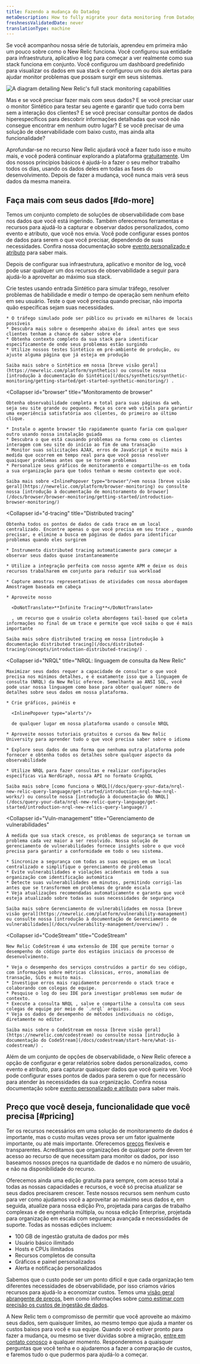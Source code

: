 ```yaml
---
title: Fazendo a mudança do Datadog
metaDescription: How to fully migrate your data monitoring from Datadog to New Relic.
freshnessValidatedDate: never
translationType: machine
---
```



Se você acompanhou nossa série de tutoriais, aprendeu em primeira mão um pouco sobre como o New Relic funciona. Você configurou sua entidade para infraestrutura, aplicativo e log para começar a ver realmente como sua stack funciona em conjunto. Você configurou um dashboard predefinido para visualizar os dados em sua stack e configurou um ou dois alertas para ajudar monitor problemas que possam surgir em seus sistemas.

<img
  title="Full_stack"
  alt="A diagram detailing New Relic's full stack monitoring capabilities"
  src={journeyFullStack}
/>

Mas e se você precisar fazer mais com seus dados? E se você precisar usar o monitor Sintético para testar seu agente e garantir que tudo corra bem sem a interação dos clientes? E se você precisar consultar pontos de dados hiperespecíficos para descobrir informações detalhadas que você não consegue encontrar em nenhum outro lugar? E se você precisar de uma solução de observabilidade com baixo custo, mas ainda alta funcionalidade?

Aprofundar-se no recurso New Relic ajudará você a fazer tudo isso e muito mais, e você poderá continuar explorando a plataforma [gratuitamente](/docs/accounts/accounts-billing/new-relic-one-pricing-billing/new-relic-one-pricing-billing/#free). Um dos nossos princípios básicos é ajudá-lo a fazer o seu melhor trabalho todos os dias, usando os dados deles em todas as fases do desenvolvimento. Depois de fazer a mudança, você nunca mais verá seus dados da mesma maneira.

## Faça mais com seus dados [#do-more]

Temos um conjunto completo de soluções de observabilidade com base nos dados que você está ingerindo. Também oferecemos ferramentas e recursos para ajudá-lo a capturar e observar dados personalizados, como evento e atributo, que você nos envia. Você pode configurar esses pontos de dados para serem o que você precisar, dependendo de suas necessidades. Confira nossa documentação sobre [evento personalizado e atributo](/docs/data-apis/custom-data/custom-events/report-custom-event-data/) para saber mais.

Depois de configurar sua infraestrutura, aplicativo e monitor de log, você pode usar qualquer um dos recursos de observabilidade a seguir para ajudá-lo a aproveitar ao máximo sua stack.

<CollapserGroup>
  <Collapser
    id="synthetics"
    title="Sintético"
  >
    Crie testes usando entrada Sintético para simular tráfego, resolver problemas de habilidade e medir o tempo de operação sem nenhum efeito em seu usuário. Teste o que você precisa quando precisar, não importa quão específicas sejam suas necessidades.

    * O tráfego simulado pode ser público ou privado em milhares de locais possíveis
    * Descubra mais sobre o desempenho abaixo do ideal antes que seus clientes tenham a chance de saber sobre ele
    * Obtenha contexto completo da sua stack para identificar especificamente de onde seus problemas estão surgindo
    * Utilize nossos testes Sintético em pré-ambiente de produção, ou ajuste alguma página que já esteja em produção

    Saiba mais sobre o Sintético em nossa [breve visão geral](https://newrelic.com/platform/synthetics) ou consulte nossa [introdução à documentação do Sintético](/docs/synthetics/synthetic-monitoring/getting-started/get-started-synthetic-monitoring/) .
  </Collapser>

  <Collapser
    id="browser"
    title="Monitoramento de browser"
  >
    Obtenha observabilidade completa e total para suas páginas da web, seja seu site grande ou pequeno. Meça os core web vitals para garantir uma experiência satisfatória aos clientes, do primeiro ao último clique.

    * Instale o agente browser tão rapidamente quanto faria com qualquer outro usando nossa instalação guiada
    * Descubra o que está causando problemas na forma como os clientes interagem com seu site do início ao fim de uma transação
    * Monitor suas solicitações AJAX, erros de JavaScript e muito mais à medida que ocorrem em tempo real para que você possa resolver quaisquer problemas antes que se tornem problemas
    * Personalize seus gráficos de monitoramento e compartilhe-os em toda a sua organização para que todos tenham o mesmo contexto que você.

    Saiba mais sobre <InlinePopover type="browser"/>em nossa [breve visão geral](https://newrelic.com/platform/browser-monitoring) ou consulte nossa [introdução à documentação de monitoramento do browser](/docs/browser/browser-monitoring/getting-started/introduction-browser-monitoring/)
  </Collapser>

  <Collapser
    id="d-tracing"
    title="Distributed tracing"
  >
    Obtenha todos os pontos de dados de cada trace em um local centralizado. Encontre apenas o que você precisa em seu trace , quando precisar, e elimine a busca em páginas de dados para identificar problemas quando eles surgirem

    * Instrumento distributed tracing automaticamente para começar a observar seus dados quase instantaneamente

    * Utilize a integração perfeita com nosso agente APM e deixe os dois recursos trabalharem em conjunto para reduzir sua workload

    * Capture amostras representativas de atividades com nossa abordagem Amostragem baseada em cabeça

    * Aproveite nosso

      <DoNotTranslate>**Infinite Tracing**</DoNotTranslate>

      , um recurso que o usuário coleta abordagens tail-based que coleta informações no final de um trace e permite que você saiba o que é mais importante

    Saiba mais sobre distributed tracing em nossa [introdução à documentação distributed tracing](/docs/distributed-tracing/concepts/introduction-distributed-tracing/) .
  </Collapser>

  <Collapser
    id="NRQL"
    title="NRQL: linguagem de consulta da New Relic"
  >
    Maximizar seus dados requer a capacidade de consultar o que você precisa nos mínimos detalhes, e é exatamente isso que a linguagem de consulta (NRQL) da New Relic oferece. Semelhante ao ANSI SQL, você pode usar nossa linguagem como base para obter qualquer número de detalhes sobre seus dados em nossa plataforma.

    * Crie gráficos, painéis e

      <InlinePopover type="alerts"/>

      de qualquer lugar em nossa plataforma usando o console NRQL

    * Aproveite nossos tutoriais gratuitos e cursos da New Relic University para aprender tudo o que você precisa saber sobre o idioma

    * Explore seus dados de uma forma que nenhuma outra plataforma pode fornecer e obtenha todos os detalhes sobre qualquer aspecto da observabilidade

    * Utilize NRQL para fazer consultas e realizar configurações específicas via NerdGraph, nossa API no formato GraphQL

    Saiba mais sobre [como funciona o NRQL](/docs/query-your-data/nrql-new-relic-query-language/get-started/introduction-nrql-how-nrql-works/) ou consulte nossa [introdução à documentação do NRQL](/docs/query-your-data/nrql-new-relic-query-language/get-started/introduction-nrql-new-relics-query-language/) .
  </Collapser>

  <Collapser
    id="Vuln-management"
    title="Gerenciamento de vulnerabilidades"
  >
    À medida que sua stack cresce, os problemas de segurança se tornam um problema cada vez maior a ser resolvido. Nossa solução de gerenciamento de vulnerabilidades fornece insights sobre o que você precisa para garantir a conformidade em todo o seu sistema.

    * Sincronize a segurança com todas as suas equipes em um local centralizado e simplifique o gerenciamento de problemas
    * Evite vulnerabilidades e violações acidentais em toda a sua organização com identificação automática
    * Detecte suas vulnerabilidades em minutos, permitindo corrigi-las antes que se transformem em problemas de grande escala
    * Veja atualizações recomendadas automaticamente e garanta que você esteja atualizado sobre todas as suas necessidades de segurança

    Saiba mais sobre Gerenciamento de vulnerabilidades em nossa [breve visão geral](https://newrelic.com/platform/vulnerability-management) ou consulte nossa [introdução à documentação de Gerenciamento de vulnerabilidades](/docs/vulnerability-management/overview/) .
  </Collapser>

  <Collapser
    id="CodeStream"
    title="CodeStream"
  >
    New Relic CodeStream é uma extensão de IDE que permite tornar o desempenho do código parte dos estágios iniciais do processo de desenvolvimento.

    * Veja o desempenho dos serviços construídos a partir do seu código, com informações sobre métricas clássicas, erros, anomalias de transação, SLOs e muito mais.
    * Investigue erros mais rapidamente percorrendo o stack trace e colaborando com colegas de equipe.
    * Pesquise o log do seu IDE para investigar problemas sem mudar de contexto.
    * Execute a consulta NRQL , salve e compartilhe a consulta com seus colegas de equipe por meio de `.nrql` arquivos.
    * Veja os dados de desempenho de métodos individuais no código, diretamente no editor.

    Saiba mais sobre o CodeStream em nossa [breve visão geral](https://newrelic.com/codestream) ou consulte nossa [introdução à documentação do CodeStream](/docs/codestream/start-here/what-is-codestream/) .
  </Collapser>
</CollapserGroup>

Além de um conjunto de opções de observabilidade, o New Relic oferece a opção de configurar e gerar relatórios sobre dados personalizados, como evento e atributo, para capturar quaisquer dados que você queira ver. Você pode configurar esses pontos de dados para serem o que for necessário para atender às necessidades da sua organização. Confira nossa documentação sobre [evento personalizado e atributo](/docs/data-apis/custom-data/custom-events/report-custom-event-data/) para saber mais.

## Preço que você deseja, funcionalidade que você precisa [#pricing]

Ter os recursos necessários em uma solução de monitoramento de dados é importante, mas o custo muitas vezes prova ser um fator igualmente importante, ou até mais importante. Oferecemos [preços](/docs/accounts/accounts-billing/new-relic-one-pricing-billing/new-relic-one-pricing-billing) flexíveis e transparentes. Acreditamos que organizações de qualquer porte devem ter acesso ao recurso de que necessitam para monitor os dados, por isso baseamos nossos preços na quantidade de dados e no número de usuário, e não na disponibilidade do recurso.

Oferecemos ainda uma edição gratuita para sempre, com acesso total a todas as nossas capacidades e recursos, e você só precisa atualizar se seus dados precisarem crescer. Teste nossos recursos sem nenhum custo para ver como ajudamos você a aproveitar ao máximo seus dados e, em seguida, atualize para nossa edição Pro, projetada para cargas de trabalho complexas e de engenharia múltipla, ou nossa edição Enterprise, projetada para organização em escala com segurança avançada e necessidades de suporte. Todas as nossas edições incluem:

* 100 GB de ingestão gratuita de dados por mês
* Usuário básico ilimitado
* Hosts e CPUs ilimitados
* Recursos completos de consulta
* Gráficos e painel personalizados
* Alerta e notificação personalizados

Sabemos que o custo pode ser um ponto difícil e que cada organização tem diferentes necessidades de observabilidade, por isso criamos vários recursos para ajudá-lo a economizar custos. Temos uma [visão geral abrangente de preços](https://newrelic.com/pricing), bem como informações sobre [como estimar com precisão os custos de ingestão de dados](https://newrelic.com/blog/nerdlog/estimate-data-cost).

A New Relic tem o compromisso de permitir que você aproveite ao máximo seus dados, sem quaisquer limites, ao mesmo tempo que ajuda a manter os custos baixos para você e sua equipe. Quando você estiver pronto para fazer a mudança, ou mesmo se tiver dúvidas sobre a migração, [entre em contato conosco](https://newrelic.com/competitive-comparison/datadog-savings) a qualquer momento. Responderemos a quaisquer perguntas que você tenha e o ajudaremos a fazer a comparação de custos, e faremos tudo o que pudermos para ajudá-lo a começar.